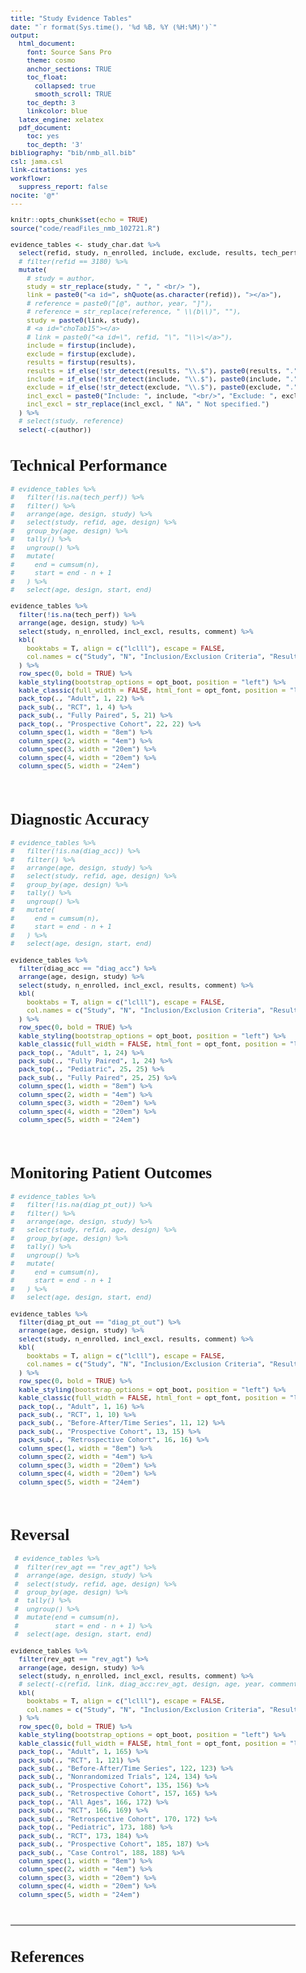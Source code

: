 ```yaml
---
title: "Study Evidence Tables"
date: "`r format(Sys.time(), '%d %B, %Y (%H:%M)')`"
output:
  html_document:
    font: Source Sans Pro
    theme: cosmo
    anchor_sections: TRUE
    toc_float: 
      collapsed: true
      smooth_scroll: TRUE
    toc_depth: 3
    linkcolor: blue
  latex_engine: xelatex
  pdf_document:
    toc: yes
    toc_depth: '3'
bibliography: "bib/nmb_all.bib"
csl: jama.csl
link-citations: yes
workflowr:
  suppress_report: false
nocite: '@*'
---
```


```{=html}
<style type="text/css">
  body{
  font-size: 9.5pt;
  font-family: Source Sans Pro;
}

.list-group-item.active, .list-group-item.active:hover, .list-group-item.active:focus {
  color: #090909;
  background-color: #0909093d;
}

.lightable-classic.lightable-hover tbody tr:hover {
    background-color: #c5d4e4;
}
.btn-xs, .btn-group-xs>.btn { 
display: none; 

}

.btn-default {
display: none !important; 
}

:target {  /* fix target location so caption appears */
    display: block;
    position: relative;
    top: -60px;
    visibility: display;
}

</style>
```

```r
knitr::opts_chunk$set(echo = TRUE)
source("code/readFiles_nmb_102721.R")
```

```r
evidence_tables <- study_char.dat %>%
  select(refid, study, n_enrolled, include, exclude, results, tech_perf:rev_agt, design, age, year, author, comment) %>%
  # filter(refid == 3180) %>% 
  mutate(
    # study = author,
    study = str_replace(study, " ", " <br/> "),
    link = paste0("<a id=", shQuote(as.character(refid)), "></a>"),
    # reference = paste0("[@", author, year, "]"),
    # reference = str_replace(reference, " \\(b\\)", ""),
    study = paste0(link, study),
    # <a id="choTab15"></a>
    # link = paste0("<a id=\", refid, "\", "\\>\</a>"),
    include = firstup(include),
    exclude = firstup(exclude),
    results = firstup(results),
    results = if_else(!str_detect(results, "\\.$"), paste0(results, "."), results),
    include = if_else(!str_detect(include, "\\.$"), paste0(include, "."), include),
    exclude = if_else(!str_detect(exclude, "\\.$"), paste0(exclude, "."), exclude),
    incl_excl = paste0("Include: ", include, "<br/>", "Exclude: ", exclude),
    incl_excl = str_replace(incl_excl, " NA", " Not specified.")
  ) %>% 
  # select(study, reference)
  select(-c(author))

```
  
# **Technical Performance** 

```r
# evidence_tables %>%
#   filter(!is.na(tech_perf)) %>%
#   filter() %>%
#   arrange(age, design, study) %>%
#   select(study, refid, age, design) %>%
#   group_by(age, design) %>%
#   tally() %>%
#   ungroup() %>%
#   mutate(
#     end = cumsum(n),
#     start = end - n + 1
#   ) %>%
#   select(age, design, start, end)

evidence_tables %>%
  filter(!is.na(tech_perf)) %>% 
  arrange(age, design, study) %>% 
  select(study, n_enrolled, incl_excl, results, comment) %>% 
  kbl(
    booktabs = T, align = c("lclll"), escape = FALSE,
    col.names = c("Study", "N", "Inclusion/Exclusion Criteria", "Results", "Comment")
  ) %>%
  row_spec(0, bold = TRUE) %>%
  kable_styling(bootstrap_options = opt_boot, position = "left") %>%
  kable_classic(full_width = FALSE, html_font = opt_font, position = "left", "hover") %>%
  pack_top(., "Adult", 1, 22) %>%
  pack_sub(., "RCT", 1, 4) %>% 
  pack_sub(., "Fully Paired", 5, 21) %>%
  pack_top(., "Prospective Cohort", 22, 22) %>%
  column_spec(1, width = "8em") %>%
  column_spec(2, width = "4em") %>%
  column_spec(3, width = "20em") %>%
  column_spec(4, width = "20em") %>%
  column_spec(5, width = "24em")
```

<br/>

# **Diagnostic Accuracy** 

```r
# evidence_tables %>%
#   filter(!is.na(diag_acc)) %>%
#   filter() %>%
#   arrange(age, design, study) %>%
#   select(study, refid, age, design) %>%
#   group_by(age, design) %>%
#   tally() %>%
#   ungroup() %>%
#   mutate(
#     end = cumsum(n),
#     start = end - n + 1
#   ) %>%
#   select(age, design, start, end)

evidence_tables %>%
  filter(diag_acc == "diag_acc") %>% 
  arrange(age, design, study) %>% 
  select(study, n_enrolled, incl_excl, results, comment) %>% 
  kbl(
    booktabs = T, align = c("lclll"), escape = FALSE,
    col.names = c("Study", "N", "Inclusion/Exclusion Criteria", "Results", "Comment")
  ) %>%
  row_spec(0, bold = TRUE) %>%
  kable_styling(bootstrap_options = opt_boot, position = "left") %>%
  kable_classic(full_width = FALSE, html_font = opt_font, position = "left", "hover") %>%
  pack_top(., "Adult", 1, 24) %>%
  pack_sub(., "Fully Paired", 1, 24) %>%
  pack_top(., "Pediatric", 25, 25) %>%
  pack_sub(., "Fully Paired", 25, 25) %>%
  column_spec(1, width = "8em") %>%
  column_spec(2, width = "4em") %>%
  column_spec(3, width = "20em") %>%
  column_spec(4, width = "20em") %>%
  column_spec(5, width = "24em")
```

<br/>

# **Monitoring Patient Outcomes** 

```r
# evidence_tables %>%
#   filter(!is.na(diag_pt_out)) %>%
#   filter() %>%
#   arrange(age, design, study) %>%
#   select(study, refid, age, design) %>%
#   group_by(age, design) %>%
#   tally() %>%
#   ungroup() %>%
#   mutate(
#     end = cumsum(n),
#     start = end - n + 1
#   ) %>%
#   select(age, design, start, end)

evidence_tables %>%
  filter(diag_pt_out == "diag_pt_out") %>% 
  arrange(age, design, study) %>% 
  select(study, n_enrolled, incl_excl, results, comment) %>% 
  kbl(
    booktabs = T, align = c("lclll"), escape = FALSE,
    col.names = c("Study", "N", "Inclusion/Exclusion Criteria", "Results", "Comment")
  ) %>%
  row_spec(0, bold = TRUE) %>%
  kable_styling(bootstrap_options = opt_boot, position = "left") %>%
  kable_classic(full_width = FALSE, html_font = opt_font, position = "left", "hover") %>%
  pack_top(., "Adult", 1, 16) %>%
  pack_sub(., "RCT", 1, 10) %>%
  pack_sub(., "Before-After/Time Series", 11, 12) %>%
  pack_sub(., "Prospective Cohort", 13, 15) %>%
  pack_sub(., "Retrospective Cohort", 16, 16) %>%
  column_spec(1, width = "8em") %>%
  column_spec(2, width = "4em") %>%
  column_spec(3, width = "20em") %>%
  column_spec(4, width = "20em") %>%
  column_spec(5, width = "24em")
```

<br/>

# **Reversal** 

```r
 # evidence_tables %>%
 #  filter(rev_agt == "rev_agt") %>%
 #  arrange(age, design, study) %>%
 #  select(study, refid, age, design) %>%
 #  group_by(age, design) %>%
 #  tally() %>%
 #  ungroup() %>%
 #  mutate(end = cumsum(n),
 #         start = end - n + 1) %>%
 #  select(age, design, start, end)

evidence_tables %>%
  filter(rev_agt == "rev_agt") %>% 
  arrange(age, design, study) %>% 
  select(study, n_enrolled, incl_excl, results, comment) %>% 
  # select(-c(refid, link, diag_acc:rev_agt, design, age, year, comment, incl_excl)) %>%
  kbl(
    booktabs = T, align = c("lclll"), escape = FALSE,
    col.names = c("Study", "N", "Inclusion/Exclusion Criteria", "Results", "Comment")
  ) %>%
  row_spec(0, bold = TRUE) %>%
  kable_styling(bootstrap_options = opt_boot, position = "left") %>%
  kable_classic(full_width = FALSE, html_font = opt_font, position = "left", "hover") %>%
  pack_top(., "Adult", 1, 165) %>%
  pack_sub(., "RCT", 1, 121) %>%
  pack_sub(., "Before-After/Time Series", 122, 123) %>%
  pack_sub(., "Nonrandomized Trials", 124, 134) %>%
  pack_sub(., "Prospective Cohort", 135, 156) %>%
  pack_sub(., "Retrospective Cohort", 157, 165) %>%
  pack_top(., "All Ages", 166, 172) %>%
  pack_sub(., "RCT", 166, 169) %>%
  pack_sub(., "Retrospective Cohort", 170, 172) %>%
  pack_top(., "Pediatric", 173, 188) %>%
  pack_sub(., "RCT", 173, 184) %>%
  pack_sub(., "Prospective Cohort", 185, 187) %>%
  pack_sub(., "Case Control", 188, 188) %>%
  column_spec(1, width = "8em") %>%
  column_spec(2, width = "4em") %>%
  column_spec(3, width = "20em") %>%
  column_spec(4, width = "20em") %>%
  column_spec(5, width = "24em")

```

<br/>

<hr style="height:2px;border-width:0;color:gray;background-color:gray">

# **References**
